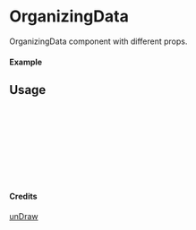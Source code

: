 
<Meta of={OrganizingData} title="unDraw/OrganizingData" />

# OrganizingData

OrganizingData component with different props.

#### Example

<Canvas of={OrganizingData.Primary} />

## Usage

```ts
import { OrganizingData } from "yadl-ui";

const Example = () => {
  return (
      <OrganizingData />
  );
};

export default Example;
```

#### Credits
[unDraw](https://undraw.co/illustrations)
